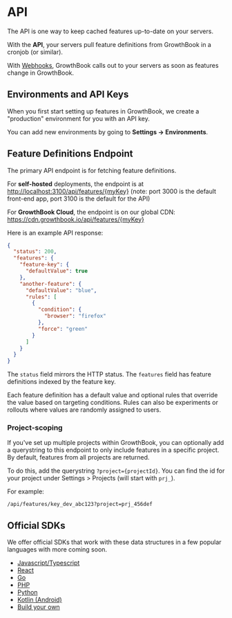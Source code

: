 # API

The API is one way to keep cached features up-to-date on your servers.

With the **API**, your servers pull feature definitions from GrowthBook in a cronjob (or similar).

With [Webhooks](/app/webhooks), GrowthBook calls out to your servers as soon as features change in GrowthBook.

## Environments and API Keys

When you first start setting up features in GrowthBook, we create a "production" environment for you with an API key.

You can add new environments by going to **Settings -> Environments**.

## Feature Definitions Endpoint

The primary API endpoint is for fetching feature definitions.

For **self-hosted** deployments, the endpoint is at [http://localhost:3100/api/features/{myKey}](http://localhost:3100/config/{myKey}) (note: port 3000 is the default front-end app, port 3100 is the default for the API)

For **GrowthBook Cloud**, the endpoint is on our global CDN: https://cdn.growthbook.io/api/features/{myKey}

Here is an example API response:

```json
{
  "status": 200,
  "features": {
    "feature-key": {
      "defaultValue": true
    },
    "another-feature": {
      "defaultValue": "blue",
      "rules": [
        {
          "condition": {
            "browser": "firefox"
          },
          "force": "green"
        }
      ]
    }
  }
}
```

The `status` field mirrors the HTTP status. The `features` field has feature definitions indexed by the feature key.

Each feature definition has a default value and optional rules that override the value based on targeting conditions. Rules can also be experiments or rollouts where values are randomly assigned to users.

### Project-scoping

If you've set up multiple projects within GrowthBook, you can optionally add a querystring to this endpoint to only include features in a specific project. By default, features from all projects are returned.

To do this, add the querystring `?project={projectId}`. You can find the id for your project under Settings > Projects (will start with `prj_`).

For example:

```
/api/features/key_dev_abc123?project=prj_456def
```

## Official SDKs

We offer official SDKs that work with these data structures in a few popular languages with more coming soon.

- [Javascript/Typescript](/lib/js)
- [React](/lib/react)
- [Go](/lib/go)
- [PHP](/lib/php)
- [Python](/lib/python)
- [Kotlin (Android)](/lib/kotlin)
- [Build your own](/lib/build-your-own)
